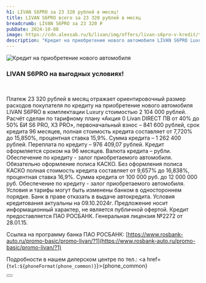 ```yaml
---
h1: LIVAN S6PRO за 23 320 рублей в месяц!
title: LIVAN S6PRO всего за 23 320 рублей в месяц
breadcrumb: LIVAN S6PRO за 23 320 ₽
pubDate: 2024-10-08
image: https://cdn.alexsab.ru/b/livan/img/offers/livan-s6pro-v-kredit/thumb.webp
description: "Кредит на приобретение нового автомобиля LIVAN S6PRO Luxury стоимостью 2 104 000 рублей в Livan Альфа Самара: платеж всего 23 320 рублей в месяц"
---
```


<picture>
    <source media="(min-width: 1025px)" srcset="https://cdn.alexsab.ru/b/livan/img/offers/livan-s6pro-v-kredit/image.webp" />
    <source media="(min-width: 320px)" srcset="https://cdn.alexsab.ru/b/livan/img/offers/livan-s6pro-v-kredit/thumb.webp" />
    <img src="https://cdn.alexsab.ru/b/livan/img/offers/livan-s6pro-v-kredit/image.webp" alt="Кредит на приобретение нового автомобиля" />
</picture>
<br/>

### **LIVAN S6PRO на выгодных условиях!**

<br />

Платеж 23 320 рублей в месяц отражает ориентировочный размер расходов покупателя по кредиту на приобретение нового автомобиля LIVAN S6PRO в комплектации Luxury стоимостью 2 104 000 рублей. Расчёт сделан по тарифному плану «Акция 0 Livan DIRECT ПВ от 40% до 50% БИ S6 PRO, X3 PRO»,  первоначальный взнос – 841 600 рублей, срок кредита 96 месяцев, полная стоимость кредита составляет от 7,720% до 15,850%, процентная ставка 15,9%. Сумма кредита – 1 262 400 рублей. Переплата по кредиту – 976 409,07 рублей. Кредит оформляется сроком на 96 месяцев. Валюта кредита – рубли. Обеспечение по кредиту - залог приобретаемого автомобиля. Обязательно оформление полиса КАСКО. Без оформления полиса КАСКО полная стоимость кредита составляет от 9,657% до 16,838%, процентная ставка 16,9%. Сумма кредита от 100 000 руб. до 12 000 000 руб. Обеспечение по кредиту - залог приобретаемого автомобиля. Условия и тарифы могут быть изменены банком в одностороннем порядке. Банк в праве отказать в выдаче автокредита. Условия кредитования актуальны на 09.10.2024г. Предложение носит информационный характер, не является публичной офертой. Кредит предоставляется ПАО РОСБАНК. Генеральная лицензия №2272 от 28.01.15.

Ссылка на программу банка ПАО РОСБАНК:  [https://www.rosbank-auto.ru/promo-basic/promo-livan/?1](https://www.rosbank-auto.ru/promo-basic/promo-livan/?1)

Подробности в нашем дилерском центре по тел.: <a href={`tel:${phoneFormat(phone_common)}`}>{phone_common}</a>

<div class="flex justify-center mt-10 mb-5">
    <Button 
        classes="popup-link block !px-4 xl:!px-8 !py-2 xl:!py-3 !text-white !no-underline" 
        url="#common-modal" 
        title="Подробнее"
        dataTitle="Заказать обратный звонок"
        dataFormName="Кредит на приобретение нового автомобиля LIVAN S6PRO"
    />
</div>
